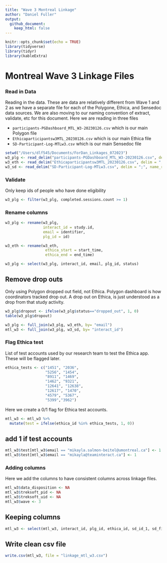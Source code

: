 ```yaml
---
title: "Wave 3 Montreal Linkage"
author: "Daniel Fuller"
output:
  github_document:
    keep_html: false
---
```


```r
knitr::opts_chunk$set(echo = TRUE)
library(tidyverse)
library(tidyr)
library(kableExtra)
```

# Montreal Wave 3 Linkage Files

### Read in Data

Reading in the data. These are data are relatively different from Wave 1 and 2 as we have a separate file for each of the Polygone, Ethica, and Sensedoc data sources. We are also moving to our naming convention of extract, validate, etc for this document. Here we are reading in three files

- `participants-PGDashboard_MTL_W3-20230126.csv` which is our main Polygon file
- `Ethicaparticipantsw3MTL_20230126.csv` which is our main Ethica file
- `SD-Participant-Log-MTLw3.csv` which is our main Sensedoc file


```r
setwd("/Users/dlf545/Documents/ForDan_Linkages_072023")
w3_plg <- read_delim("participants-PGDashboard_MTL_W3-20230126.csv", delim = ";", name_repair = "universal")
w3_eth <- read_delim("Ethicaparticipantsw3MTL_20230126.csv", delim = ";", name_repair = "universal")
w3_sd <- read_delim("SD-Participant-Log-MTLw3.csv", delim = ";", name_repair = "universal")
```

### Validate

Only keep ids of people who have done eligibility 

```r
w3_plg <- filter(w3_plg, completed.sessions.count >= 1) 
```

### Rename columns 

```r
w3_plg <- rename(w3_plg, 
                 interact_id = study.id,
                 email = identifier, 
                 plg_id = id)

w3_eth <- rename(w3_eth, 
                  ethica_start = start_time, 
                  ethica_end = end_time)
```

```r
w3_plg <- select(w3_plg, interact_id, email, plg_id, status)
```

## Remove drop outs

Only using Polygon dropped out field, not Ethica. Polygon dashboard is how coordinators tracked drop out. A drop out on Ethica, is just understood as a drop from that study activity.

```r
w3_plg$dropout <- ifelse(w3_plg$status=="dropped_out", 1, 0)
table(w3_plg$dropout)

w3_plg <- full_join(w3_plg, w3_eth, by= "email")
mtl_w3 <- full_join(w3_plg, w3_sd, by= "interact_id")
```

### Flag Ethica test  

List of test accounts used by our research team to test the Ethica app. These will be flagged later. 

```r
ethica_tests <- c("1451", "2036", 
                  "5256", "1454", 
                  "8911", "1469",
                  "1462", "9321", 
                  "12641", "12638", 
                  "12617", "1470",
                  "4579", "5367",
                  "5399","3962")
```

Here we create a 0/1 flag for Ethica test accounts. 

```r
mtl_w3 <- mtl_w3 %>%
  mutate(test = ifelse(ethica_id %in% ethica_tests, 1, 0)) 
```

## add 1 if test accounts 

```r
mtl_w3$test[mtl_w3$email == "mikayla.salmon-beitel@umontreal.ca"] <- 1  
mtl_w3$test[mtl_w3$email == "mikayla@teaminteract.ca"] <- 1  
```

### Adding columns

Here we add the columns to have consistent columns across linkage files. 

```r
mtl_w3$data_disposition <- NA
mtl_w3$treksoft_pid <- NA
mtl_w3$treksoft_uid <- NA
mtl_w3$wave <- 3
```

## Keeping columns

```r
mtl_w3 <- select(mtl_w3, interact_id, plg_id, ethica_id, sd_id_1, sd_firmware_1, sd_start_1, sd_end_1, sd_id_2, sd_firmware_2, sd_start_2, sd_end_2, dropout, test)
```

## Write clean csv file

```r
write.csv(mtl_w3, file = "linkage_mtl_w3.csv")
```